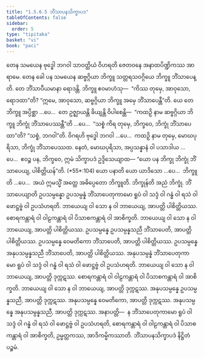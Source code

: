 ```yaml
---
title: "1.5.6.5 ဘိံသာပနသိက္ခာပဒ"
tableOfContents: false
sidebar:
  order: 5
type: "tipitaka"
basket: "vi"
book: "paci"
---
```



<DynamicBreadcrumb />

<Division number="345" book="paci" e="ch" v="2" p="151">

<Paragraph number="1057" book="paci">
တေန သမယေန ဗုဒ္ဓေါ ဘဂဝါ သာဝတ္ထိယံ ဝိဟရတိ ဇေတဝနေ အနာထပိဏ္ဍိကဿ အာရာမေ. တေန ခေါ ပန သမယေန ဆဗ္ဗဂ္ဂိယာ ဘိက္ခူ သတ္တရသဝဂ္ဂိယေ ဘိက္ခူ ဘိံသာပေန္တိ. တေ ဘိံသာပီယမာနာ ရောဒန္တိ. ဘိက္ခူ ဧဝမာဟံသု—  “ကိဿ တုမှေ, အာဝုသော, ရောဒထာ”တိ? “ဣမေ, အာဝုသော, ဆဗ္ဗဂ္ဂိယာ ဘိက္ခူ အမှေ ဘိံသာပေန္တီ”တိ.
</Paragraph>

<Paragraph number="1058" book="paci">
ယေ တေ ဘိက္ခူ အပ္ပိစ္ဆာ …ပေ…  တေ ဥဇ္ဈာယန္တိ ခိယျန္တိ ဝိပါစေန္တိ—  “ကထဉှိ နာမ ဆဗ္ဗဂ္ဂိယာ ဘိက္ခူ ဘိက္ခုံ ဘိံသာပေဿန္တီ”တိ …ပေ…  “သစ္စံ ကိရ တုမှေ, ဘိက္ခဝေ, ဘိက္ခုံ ဘိံသာပေထာ”တိ? “သစ္စံ, ဘဂဝါ”တိ. ဝိဂရဟိ ဗုဒ္ဓေါ ဘဂဝါ …ပေ…  ကထဉှိ နာမ တုမှေ, မောဃပုရိသာ, ဘိက္ခုံ ဘိံသာပေဿထ. နေတံ, မောဃပုရိသာ, အပ္ပသန္နာနံ ဝါ ပသာဒါယ …ပေ…  ဧဝဉ္စ ပန, ဘိက္ခဝေ, ဣမံ သိက္ခာပဒံ ဥဒ္ဒိသေယျာထ—
</Paragraph>

</Division>
<Division number="346" book="paci" e="ch" v="2" p="151">

<Paragraph number="1059" book="paci">
<Emphasis>“ယော ပန ဘိက္ခု ဘိက္ခုံ ဘိံသာပေယျ, ပါစိတ္တိယန်”</Emphasis>တိ. (*55*:<Emphasis>104</Emphasis>)
</Paragraph>

</Division>
<Division number="347" book="paci" e="ch" v="2" p="151">

<Paragraph number="1060" book="paci">
<Emphasis>ယော ပနာ</Emphasis>တိ ယော ယာဒိသော …ပေ…  <Emphasis>ဘိက္ခူ</Emphasis>တိ …ပေ…  အယံ ဣမသ္မိံ အတ္ထေ အဓိပ္ပေတော ဘိက္ခူတိ.
</Paragraph>

<Paragraph number="1061" book="paci">
<Emphasis>ဘိက္ခုန်</Emphasis>တိ အညံ ဘိက္ခုံ.
</Paragraph>

<Paragraph number="1062" book="paci">
<Emphasis>ဘိံသာပေယျာ</Emphasis>တိ ဥပသမ္ပန္နော ဥပသမ္ပန္နံ ဘိံသာပေတုကာမော ရူပံ ဝါ သဒ္ဒံ ဝါ ဂန္ဓံ ဝါ ရသံ ဝါ ဖောဋ္ဌဗ္ဗံ ဝါ ဥပသံဟရတိ. ဘာယေယျ ဝါ သော န ဝါ ဘာယေယျ, အာပတ္တိ ပါစိတ္တိယဿ. စောရကန္တာရံ ဝါ ဝါဠကန္တာရံ ဝါ ပိသာစကန္တာရံ ဝါ အာစိက္ခတိ. ဘာယေယျ ဝါ သော န ဝါ ဘာယေယျ, အာပတ္တိ ပါစိတ္တိယဿ.
</Paragraph>

</Division>
<Division number="348" book="paci" e="ch" v="2" p="151">

<Paragraph number="1063" book="paci">
ဥပသမ္ပန္နေ ဥပသမ္ပန္နသညီ ဘိံသာပေတိ, အာပတ္တိ ပါစိတ္တိယဿ. ဥပသမ္ပန္နေ ဝေမတိကော ဘိံသာပေတိ, အာပတ္တိ ပါစိတ္တိယဿ. ဥပသမ္ပန္နေ အနုပသမ္ပန္နသညီ ဘိံသာပေတိ, အာပတ္တိ ပါစိတ္တိယဿ.
</Paragraph>

<Paragraph number="1064" book="paci">
အနုပသမ္ပန္နံ ဘိံသာပေတုကာမော ရူပံ ဝါ သဒ္ဒံ ဝါ ဂန္ဓံ ဝါ ရသံ ဝါ ဖောဋ္ဌဗ္ဗံ ဝါ ဥပသံဟရတိ. ဘာယေယျ ဝါ သော န ဝါ ဘာယေယျ, အာပတ္တိ ဒုက္ကဋဿ. စောရကန္တာရံ ဝါ ဝါဠကန္တာရံ ဝါ ပိသာစကန္တာရံ ဝါ အာစိက္ခတိ. ဘာယေယျ ဝါ သော န ဝါ ဘာယေယျ, အာပတ္တိ ဒုက္ကဋဿ. အနုပသမ္ပန္နေ ဥပသမ္ပန္နသညီ, အာပတ္တိ ဒုက္ကဋဿ. အနုပသမ္ပန္နေ ဝေမတိကော, အာပတ္တိ ဒုက္ကဋဿ. အနုပသမ္ပန္နေ အနုပသမ္ပန္နသညီ, အာပတ္တိ ဒုက္ကဋဿ.
</Paragraph>

</Division>
<Division number="349" book="paci" e="ch" v="2" p="152">

<Paragraph number="1065" book="paci">
အနာပတ္တိ—  န ဘိံသာပေတုကာမော ရူပံ ဝါ သဒ္ဒံ ဝါ ဂန္ဓံ ဝါ ရသံ ဝါ ဖောဋ္ဌဗ္ဗံ ဝါ ဥပသံဟရတိ, စောရကန္တာရံ ဝါ ဝါဠကန္တာရံ ဝါ ပိသာစကန္တာရံ ဝါ အာစိက္ခတိ, ဥမ္မတ္တကဿ, အာဒိကမ္မိကဿာတိ.

</Paragraph>
</Division>

<Paragraph number="1066" type="center" book="paci">
ဘိံသာပနသိက္ခာပဒံ နိဋ္ဌိတံ ပဉ္စမံ.
</Paragraph>